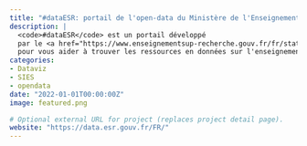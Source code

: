 ```yaml
---
title: "#dataESR: portail de l'open-data du Ministère de l'Enseignement Supérieur"
description: |
  <code>#dataESR</code> est un portail développé
  par le <a href="https://www.enseignementsup-recherche.gouv.fr/fr/statistiques-et-analyses-50213">service statistique du Ministère de l'Enseignement Supérieur et de la Recherche</a>
  pour vous aider à trouver les ressources en données sur l'enseignement supérieur, la recherche et l'innovation.
categories:
- Dataviz
- SIES
- opendata
date: "2022-01-01T00:00:00Z"
image: featured.png

# Optional external URL for project (replaces project detail page).
website: "https://data.esr.gouv.fr/FR/"
---
```


